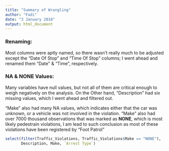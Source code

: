 ```yaml
---
title: "Summary of Wrangling"
author: "Fadi"
date: "3 January 2018"
output: html_document
---
```


### Renaming:
Most columns were aptly named, so there wasn't really much to be adjusted except the "Date Of Stop" and "Time Of Stop" columns; I went ahead and renamed them "Date" & "Time", respectively.

### NA & NONE Values:
Many variables have null values, but not all of them are critical enough to weigh negatively on the analysis. On the Other hand, "Description" had six missing values, which I went ahead and filtered out. 

"Make" also had many NA values, which indicates either that the car was unknown, or a vehicle was not involved in the violation. "Make" also had over 7000 thousand observations that was marked as **NONE**, which is most likely pedestrain violations, I am lead to such conclusion as most of these violations have been registered by "Foot Patrol"
```r
select(filter(Traffic_Violations, Traffic_Violations$Make == "NONE"),
       Description, Make, `Arrest Type`)
```

